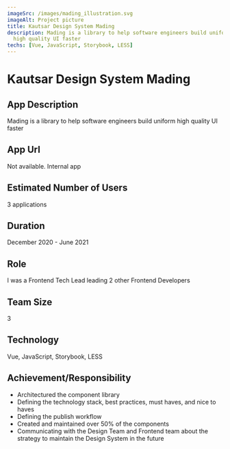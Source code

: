```yaml
---
imageSrc: /images/mading_illustration.svg
imageAlt: Project picture
title: Kautsar Design System Mading
description: Mading is a library to help software engineers build uniform
  high quality UI faster
techs: [Vue, JavaScript, Storybook, LESS]
---
```



<MdImageContainer>
  <Picture
    src="/images/mading_illustration.svg"
    alt="Design system illustration"
    width="770"
    height="730"
  />
</MdImageContainer>

# Kautsar Design System Mading

## App Description

Mading is a library to help software engineers build uniform
high quality UI faster

## App Url

Not available. Internal app

## Estimated Number of Users

3 applications

## Duration

December 2020 - June 2021

## Role

I was a Frontend Tech Lead leading 2 other Frontend Developers

## Team Size

3

## Technology

Vue, JavaScript, Storybook, LESS

## Achievement/Responsibility

- Architectured the component library
- Defining the technology stack, best practices, must haves, and nice to haves
- Defining the publish workflow
- Created and maintained over 50% of the components
- Communicating with the Design Team and Frontend team about the strategy to maintain the Design System in the future
